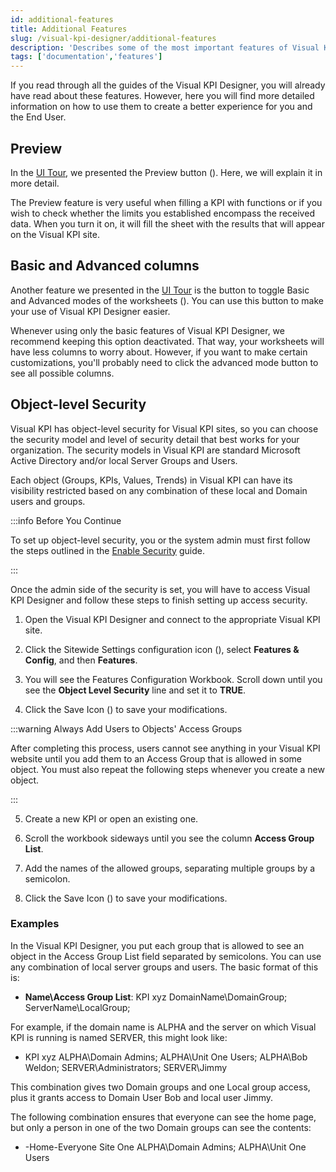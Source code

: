 ```yaml
---
id: additional-features
title: Additional Features
slug: /visual-kpi-designer/additional-features
description: 'Describes some of the most important features of Visual KPI Designer.'
tags: ['documentation','features']
---
```



If you read through all the guides of the Visual KPI Designer, you will already have read about these features. However, here you will find more detailed information on how to use them to create a better experience for you and the End User.

## Preview

In the [UI Tour](/docs/visual-kpi-designer/ui-tour), we presented the Preview button (<PngFont name='preview28-2.fw' />). Here, we will explain it in more detail.

The Preview feature is very useful when filling a KPI with functions or if you wish to check whether the limits you established encompass the received data. When you turn it on, it will fill the sheet with the results that will appear on the Visual KPI site.

<StylizedImage
  imgURL="img/designer/additional-features-preview-off.png"
  alt="KPI table with Preview off"
/>

<StylizedImage
  imgURL="img/designer/additional-features-preview-on.png"
  alt="KPI table with Preview on"
/>

## Basic and Advanced columns

Another feature we presented in the [UI Tour](/docs/visual-kpi-designer/ui-tour) is the button to toggle Basic and Advanced modes of the worksheets (<PngFont name='advancedmode28gray' />). You can use this button to make your use of Visual KPI Designer easier.

Whenever using only the basic features of Visual KPI Designer, we recommend keeping this option deactivated. That way, your worksheets will have less columns to worry about. However, if you want to make certain customizations, you'll probably need to click the advanced mode button to see all possible columns.

<StylizedImage
  imgURL="img/designer/additional-features-toggle-advanced-mode.gif"
  alt="Toggle Basic and Advanced modes"
/>

## Object-level Security

Visual KPI has object-level security for Visual KPI sites, so you can choose the security model and level of security detail that best works for your organization. The security models in Visual KPI are standard Microsoft Active Directory and/or local Server Groups and Users.

Each object (Groups, KPIs, Values, Trends) in Visual KPI can have its visibility restricted based on any combination of these local and Domain users and groups.

:::info Before You Continue

To set up object-level security, you or the system admin must first follow the steps outlined in the [Enable Security](/docs/setup-and-administration/security/enable-security) guide.

:::

Once the admin side of the security is set, you will have to access Visual KPI Designer and follow these steps to finish setting up access security.

1. Open the Visual KPI Designer and connect to the appropriate Visual KPI site.

2. Click the Sitewide Settings configuration icon (<PngFont name='options28' />), select **Features & Config**, and then **Features**.

<StylizedImage
  imgURL="img/designer/object-level-security-1.png"
  alt="Feature Configuration Menu"
/>

3. You will see the Features Configuration Workbook. Scroll down until you see the **Object Level Security** line and set it to **TRUE**.

<StylizedImage
  imgURL="img/designer/object-level-security-2.png"
  alt="Object Level Security"
/>

4. Click the Save Icon (<PngFont name='save28' />) to save your modifications.

:::warning Always Add Users to Objects' Access Groups

After completing this process, users cannot see anything in your Visual KPI website until you add them to an Access Group that is allowed in some object. You must also repeat the following steps whenever you create a new object.

:::

5. Create a new KPI or open an existing one.

6. Scroll the workbook sideways until you see the column **Access Group List**.

7. Add the names of the allowed groups, separating multiple groups by a semicolon.

<StylizedImage
  imgURL="img/designer/object-level-security-3.png"
  alt="Allowed Groups"
/>

8. Click the Save Icon (<PngFont name='save28' />) to save your modifications.

### Examples

In the Visual KPI Designer, you put each group that is allowed to see an object in the Access Group List field separated by semicolons. You can use any combination of local server groups and users. The basic format of this is:

- **Name\Access Group List**: KPI xyz DomainName\DomainGroup; ServerName\LocalGroup;

For example, if the domain name is ALPHA and the server on which Visual KPI is running is named SERVER, this might look like:

- KPI xyz ALPHA\Domain Admins; ALPHA\Unit One Users; ALPHA\Bob Weldon; SERVER\Administrators; SERVER\Jimmy

This combination gives two Domain groups and one Local group access, plus it grants access to Domain User Bob and local user Jimmy.

The following combination ensures that everyone can see the home page, but only a person in one of the two Domain groups can see the contents:

- -Home-Everyone Site One ALPHA\Domain Admins; ALPHA\Unit One Users

